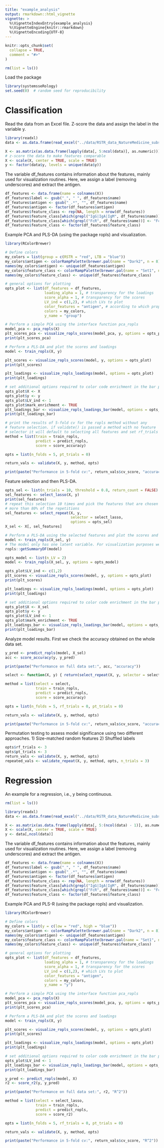```yaml
---
title: "example_analysis"
output: rmarkdown::html_vignette
vignette: >
  %\VignetteIndexEntry{example_analysis}
  %\VignetteEngine{knitr::rmarkdown}
  %\VignetteEncoding{UTF-8}
---
```


```r
knitr::opts_chunk$set(
  collapse = TRUE,
  comment = "#>"
)

rm(list = ls())
```

Load the package

```r
library(systemsseRology)
set.seed(0)  # random seed for reproducibility
```

# Classification

Read the data from an Excel file. Z-score the data and assign the label in the variable y.

```r
library(readxl)
data <- as.data.frame(read_excel("../data/RSTR_data_NatureMedicine_subset.xlsx"))

X <- as.matrix(as.data.frame(lapply(data[, 5:ncol(data)], as.numeric)))
# z-score the data to make features comparable
X <- scale(X, center = TRUE, scale = TRUE)
y <- factor(data$y, levels = unique(data$y))
```

The variable df_features contains information about the features, mainly used for visualization routines. 
Here, we assign a label (removing underscores) and extract the antigen. 

```r
df_features <- data.frame(name = colnames(X))
df_features$label <- gsub("_", " ", df_features$name)
df_features$antigen <- gsub("_.*", "", df_features$name)
df_features$antigen <- factor(df_features$antigen)
df_features$feature_class <- rep(NA, length = nrow(df_features))
df_features$feature_class[which(grepl("IgG|IgA|IgM", df_features$name))] <- "titer"
df_features$feature_class[which(grepl("FcR", df_features$name))] <- "FcR"
df_features$feature_class <- factor(df_features$feature_class)
```

Example PCA and PLS-DA (using the package ropls) and visualization.

```r
library(RColorBrewer)

# Define colors
my_colors = list(group = c(RSTR = "red", LTB = "blue"))
my_colors$antigen <- colorRampPalette(brewer.pal(name = "Dark2", n = 8))(nlevels(df_features$antigen))
names(my_colors$antigen) <- unique(df_features$antigen)
my_colors$feature_class <- colorRampPalette(brewer.pal(name = "Set1", n = 3))(nlevels(df_features$feature_class))
names(my_colors$feature_class) <- unique(df_features$feature_class)

# general options for plotting
opts_plot <- list(df_features = df_features,
                  loading_alpha = 1, # transparency for the loadings
                  score_alpha = 1, # transparency for the scores
                  LV_ind = c(1,2), # which LVs to plot
                  color_features = "antigen", # according to which property (defined in df_features) the features should be color-coded
                  colors = my_colors,
                  y_name = "group") 

# Perform a simple PCA using the interface function pca_ropls
model_pca <- pca_ropls(X)
plt_scores_pca <- visualize_ropls_scores(model_pca, y, options = opts_plot)
print(plt_scores_pca)

# Perform a PLS-DA and plot the scores and loadings
model <- train_ropls(X, y)

plt_scores <- visualize_ropls_scores(model, y, options = opts_plot)
print(plt_scores)

plt_loadings <- visualize_ropls_loadings(model, options = opts_plot)
print(plt_loadings)

# set additional options required to color code enrichment in the bar plot of the loadings
opts_plot$X <- X
opts_plot$y <- y
opts_plot$LV_ind <- 1
opts_plot$mark_enrichment <- TRUE
plt_loadings_bar <- visualize_ropls_loadings_bar(model, options = opts_plot)
print(plt_loadings_bar)

# print the results of 5-fold cv for the ropls method without any
# feature selection. if validate() is passed a method with no feature
# selector it will default to selecting all features and set rf_trials = 0
method = list(train = train_ropls,
              predict = predict_ropls,
              score = score_accuracy)

opts = list(n_folds = 5, pt_trials = 0)

return_vals <- validate(X, y, method, opts)

print(paste("Performance in 5-fold cv:", return_vals$cv_score, "accuracy"))
```

Feature selection and then PLS-DA.

```r
opts_sel <- list(n_trials = 10, threshold = 0.8, return_count = FALSE)
sel_features <- select_lasso(X, y)
print(sel_features)
# repeat this selection 10 times and pick the features that are chosen in 
# more than 80% of the repetitions
sel_features <- select_repeat(X, y, 
                              selector = select_lasso, 
                              options = opts_sel)
X_sel <- X[, sel_features]

# Perform a PLS-DA using the selected features and plot the scores and loadings
model <- train_ropls(X_sel, y)
# The model only has one latent variable. For visualization purposes we fix it to be two dimensional.
ropls::getSummaryDF(model)

opts_model <- list(n_LV = 2)
model <- train_ropls(X_sel, y, options = opts_model)

opts_plot$LV_ind <- c(1,2)
plt_scores <- visualize_ropls_scores(model, y, options = opts_plot)
print(plt_scores)

plt_loadings <- visualize_ropls_loadings(model, options = opts_plot)
print(plt_loadings)

# set additional options required to color code enrichment in the bar plot of the loadings
opts_plot$X <- X_sel
opts_plot$y <- y
opts_plot$LV_ind <- 1
opts_plot$mark_enrichment <- TRUE
plt_loadings_bar <- visualize_ropls_loadings_bar(model, options = opts_plot)
print(plt_loadings_bar)

```


Analyze model results. First we check the accuracy obtained on the whole data set. 

```r
y_pred <- predict_ropls(model, X_sel)
acc <- score_accuracy(y, y_pred)

print(paste("Performance on full data set:", acc, "accuracy"))

select <- function(X, y) { return(select_repeat(X, y, selector = select_lasso, options = opts_sel)) }

method = list(select = select, 
              train = train_ropls,
              predict = predict_ropls,
              score = score_accuracy)

opts = list(n_folds = 5, rf_trials = 0, pt_trials = 0)

return_vals <- validate(X, y, method, opts)

print(paste("Performance in 5-fold cv:", return_vals$cv_score, "accuracy"))
```

Permutation testing to assess model significance using two different approaches.
1) Size-matched random features
2) Shuffled labels

```r
opts$rf_trials <- 3
opts$pt_trials <- 3
return_vals <- validate(X, y, method, opts)
repeated_vals <- validate_repeat(X, y, method, opts, n_trials = 3)
```



# Regression

An example for a regression, i.e., y being continuous.

```r
rm(list = ls())

library(readxl)
data <- as.data.frame(read_excel("../data/RSTR_data_NatureMedicine_subset.xlsx"))

X <- as.matrix(as.data.frame(lapply(data[, 5:(ncol(data) - 1)], as.numeric)))
X <- scale(X, center = TRUE, scale = TRUE)
y <- data[,ncol(data)]
```

The variable df_features contains information about the features, mainly used for visualization routines. 
Here, we assign a label (removing underscores) and extract the antigen. 

```r
df_features <- data.frame(name = colnames(X))
df_features$label <- gsub("_", " ", df_features$name)
df_features$antigen <- gsub("_.*", "", df_features$name)
df_features$antigen <- factor(df_features$antigen)
df_features$feature_class <- rep(NA, length = nrow(df_features))
df_features$feature_class[which(grepl("IgG|IgA|IgM", df_features$name))] <- "titer"
df_features$feature_class[which(grepl("FcR", df_features$name))] <- "FcR"
df_features$feature_class <- factor(df_features$feature_class)
```

Example PCA and PLS-R (using the package ropls) and visualization.

```r
library(RColorBrewer)

# Define colors
my_colors = list(y = c(low = "red", high = "blue"))
my_colors$antigen <- colorRampPalette(brewer.pal(name = "Dark2", n = 8))(nlevels(df_features$antigen))
names(my_colors$antigen) <- unique(df_features$antigen)
my_colors$feature_class <- colorRampPalette(brewer.pal(name = "Set1", n = 3))(nlevels(df_features$feature_class))
names(my_colors$feature_class) <- unique(df_features$feature_class)

# general options for plotting
opts_plot <- list(df_features = df_features,
                  loading_alpha = 1, # transparency for the loadings
                  score_alpha = 1, # transparency for the scores
                  LV_ind = c(1,2), # which LVs to plot
                  color_features = "antigen", 
                  colors = my_colors,
                  y_name = "y") 

# Perform a simple PCA using the interface function pca_ropls
model_pca <- pca_ropls(X)
plt_scores_pca <- visualize_ropls_scores(model_pca, y, options = opts_plot)
print(plt_scores_pca)

# Perform a PLS-DA and plot the scores and loadings
model <- train_ropls(X, y)

plt_scores <- visualize_ropls_scores(model, y, options = opts_plot)
print(plt_scores)

plt_loadings <- visualize_ropls_loadings(model, options = opts_plot)
print(plt_loadings)

# set additional options required to color code enrichment in the bar plot of the loadings
opts_plot$LV_ind <- 1
plt_loadings_bar <- visualize_ropls_loadings_bar(model, options = opts_plot)
print(plt_loadings_bar)
```


```r
y_pred <- predict_ropls(model, X)
r2 <- score_r2(y, y_pred)

print(paste("Performance on full data set:", r2, "R^2"))

method = list(select = select_lasso,
              train = train_ropls,
              predict = predict_ropls,
              score = score_r2)

opts = list(n_folds = 5, rf_trials = 0, pt_trials = 0)

return_vals <- validate(X, y, method, opts)

print(paste("Performance in 5-fold cv:", return_vals$cv_score, "R^2"))
```
